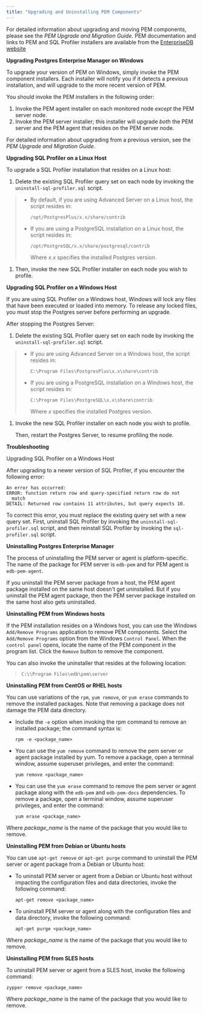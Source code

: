 ```yaml
---
title: "Upgrading and Uninstalling PEM Components"
---
```






For detailed information about upgrading and moving PEM components, please see the *PEM Upgrade and Migration Guide*. PEM documentation and links to PEM and SQL Profiler installers are available from the [EnterpriseDB website](https://www.enterprisedb.com/resources/product-documentation)

**Upgrading Postgres Enterprise Manager on Windows**



To upgrade your version of PEM on Windows, simply invoke the PEM component installers. Each installer will notify you if it detects a previous installation, and will upgrade to the more recent version of PEM.

You should invoke the PEM installers in the following order:

1.  Invoke the PEM agent installer on each monitored node *except* the PEM server node.
2.  Invoke the PEM server installer; this installer will upgrade *both* the PEM server and the PEM agent that resides on the PEM server node.



For detailed information about upgrading from a previous version, see the *PEM Upgrade and Migration Guide*.

**Upgrading SQL Profiler on a Linux Host**



To upgrade a SQL Profiler installation that resides on a Linux host:

1.  Delete the existing SQL Profiler query set on each node by invoking the `uninstall-sql-profiler.sql` script.

> -   By default, if you are using Advanced Server on a Linux host, the script resides in:
>
>     `/opt/PostgresPlus/x.x/share/contrib`
>
> -   If you are using a PostgreSQL installation on a Linux host, the script resides in:
>
>     `/opt/PostgreSQL/x.x/share/postgresql/contrib`
>
>     Where *x.x* specifies the installed Postgres version.

1.  Then, invoke the new SQL Profiler installer on each node you wish to profile.

**Upgrading SQL Profiler on a Windows Host**



If you are using SQL Profiler on a Windows host, Windows will lock any files that have been executed or loaded into memory. To release any locked files, you must stop the Postgres server before performing an upgrade.

After stopping the Postgres Server:

1.  Delete the existing SQL Profiler query set on each node by invoking the `uninstall-sql-profiler.sql` script.

> -   If you are using Advanced Server on a Windows host, the script resides in:
>
>     `C:\Program Files\PostgresPlus\x.x\share\contrib`
>
> -   If you are using a PostgreSQL installation on a Windows host, the script resides in:
>
>     `C:\Program Files\PostgreSQL\x.x\share\contrib`
>
>     Where *x* specifies the installed Postgres version.

1.  Invoke the new SQL Profiler installer on each node you wish to profile.

    Then, restart the Postgres Server, to resume profiling the node.

**Troubleshooting**



Upgrading SQL Profiler on a Windows Host

After upgrading to a newer version of SQL Profiler, if you encounter the following error:

    An error has occurred:
    ERROR: function return row and query-specified return row do not
      match
    DETAIL: Returned row contains 11 attributes, but query expects 10.

To correct this error, you must replace the existing query set with a new query set. First, uninstall SQL Profiler by invoking the `uninstall-sql-profiler.sql` script, and then reinstall SQL Profiler by invoking the `sql-profiler.sql` script.

**Uninstalling Postgres Enterprise Manager**



The process of uninstalling the PEM server or agent is platform-specific. The name of the package for PEM server is `edb-pem` and for PEM agent is `edb-pem-agent`.

If you uninstall the PEM server package from a host, the PEM agent package installed on the same host doesn't get uninstalled. But if you uninstall the PEM agent package, then the PEM server package installed on the same host also gets uninstalled.

**Uninstalling PEM from Windows hosts**

If the PEM installation resides on a Windows host, you can use the Windows `Add/Remove Programs` application to remove PEM components. Select the `Add/Remove Programs` option from the Windows `Control Panel`. When the `control panel` opens, locate the name of the PEM component in the program list. Click the `Remove` button to remove the component.

You can also invoke the uninstaller that resides at the following location:

> `C:\\Program Files\edb\pem\server`

**Uninstalling PEM from CentOS or RHEL hosts**

You can use variations of the `rpm`, `yum remove`, or `yum erase` commands to remove the installed packages. Note that removing a package does not damage the PEM data directory.

-   Include the `-e` option when invoking the rpm command to remove an installed package; the command syntax is:

    `rpm -e <package_name>`

-   You can use the `yum remove` command to remove the pem server or agent package installed by yum. To remove a package, open a terminal window, assume superuser privileges, and enter the command:

    `yum remove <package_name>`

-   You can use the `yum erase` command to remove the pem server or agent package along with the `edb-pem` and `edb-pem-docs` dependencies. To remove a package, open a terminal window, assume superuser privileges, and enter the command:

    `yum erase <package_name>`

Where *package\_name* is the name of the package that you would like to remove.

**Uninstalling PEM from Debian or Ubuntu hosts**

You can use `apt-get remove` or `apt-get purge` command to uninstall the PEM server or agent package from a Debian or Ubuntu host:

-   To uninstall PEM server or agent from a Debian or Ubuntu host without impacting the configuration files and data directories, invoke the following command:

    `apt-get remove <package_name>`

-   To uninstall PEM server or agent along with the configuration files and data directory, invoke the following command:

    `apt-get purge <package_name>`

Where *package\_name* is the name of the package that you would like to remove.

**Uninstalling PEM from SLES hosts**

To uninstall PEM server or agent from a SLES host, invoke the following command:

`zypper remove <package_name>`

Where *package\_name* is the name of the package that you would like to remove.
